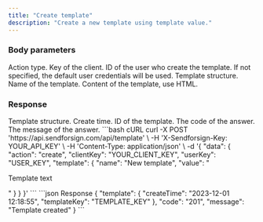 ```yaml
---
title: "Create template"
description: "Create a new template using template value."
---
```


### Body parameters 

<ParamField body="action" type="string" required>
  Action type.
</ParamField>

<ParamField body="clientKey" type="string" required>
  Key of the client.
</ParamField>

<ParamField body="userKey" type="string">
  ID of the user who create the template. If not specified, the default user credentials will be used.
</ParamField>

<ParamField body="template" required>
  Template structure.

  <Expandable title="child attribute">

  <ParamField body="name" type="string">
    Name of the template.  
  </ParamField>

  <ParamField body="value" type="string">
    Content of the template, use HTML.  
  </ParamField>

  </Expandable>

</ParamField>

### Response

  <ResponseField name="template" type="string">
    Template structure.

  <Expandable title="child attribute">

<ResponseField name="createTime" type="string">
  Create time.
</ResponseField>

<ResponseField name="templateKey" type="string">
  ID of the template.
</ResponseField>

  </Expandable>

  </ResponseField>

<ResponseField name="code" type="string">
  The code of the answer.
</ResponseField>

<ResponseField name="message" type="string">
  The message of the answer.
</ResponseField>

<RequestExample>
```bash cURL
curl -X POST 'https://api.sendforsign.com/api/template' \
     -H 'X-Sendforsign-Key: YOUR_API_KEY' \
     -H 'Content-Type: application/json' \
     -d '{ 
		  "data": {
				   "action": "create",
				   "clientKey": "YOUR_CLIENT_KEY",
                   "userKey": "USER_KEY", 
				   "template": {
							  "name": "New template",
							  "value": "<p>Template text</p>"
						     }
				  }
       }'
```
</RequestExample>

<ResponseExample>
```json Response
     {
       "template": {
                "createTime": "2023-12-01 12:18:55",
                "templateKey": "TEMPLATE_KEY"
                 },
       "code": "201",
       "message": "Template created"
    }
```
</ResponseExample>

